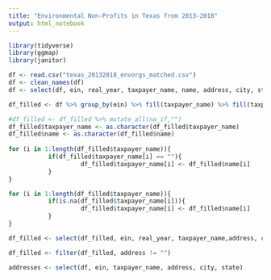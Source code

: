 ```yaml
---
title: "Environmental Non-Profits in Texas from 2013-2018"
output: html_notebook
---
```




```r
library(tidyverse)
library(ggmap)
library(janitor)

df <- read.csv("texas_20132018_envorgs_matched.csv")
df <- clean_names(df)
df <- select(df, ein, real_year, taxpayer_name, name, address, city, state, zip5, fips, assets, income)
```


```r

df_filled <- df %>% group_by(ein) %>% fill(taxpayer_name) %>% fill(taxpayer_name, .direction = "up") %>% fill(address) %>% fill(address, .direction = "up") %>% fill(city) %>% fill(city, .direction = "up") %>% fill(state) %>% fill(state, .direction = "up")

#df_filled <- df_filled %>% mutate_all(na_if,"")
df_filled$taxpayer_name <- as.character(df_filled$taxpayer_name)
df_filled$name <- as.character(df_filled$name)
          
for (i in 1:length(df_filled$taxpayer_name)){
           if(df_filled$taxpayer_name[i] == ""){        
                    df_filled$taxpayer_name[i] <- df_filled$name[i]              
           }
}

for (i in 1:length(df_filled$taxpayer_name)){
           if(is.na(df_filled$taxpayer_name[i])){        
                    df_filled$taxpayer_name[i] <- df_filled$name[i]              
           }
}

df_filled <- select(df_filled, ein, real_year, taxpayer_name,address, city, state, zip5, fips, assets, income)

df_filled <- filter(df_filled, address != "")
```

```R
addresses <- select(df, ein, taxpayer_name, address, city, state)

```